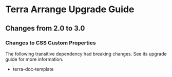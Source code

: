 
<Badge />

# Terra Arrange Upgrade Guide

## Changes from 2.0 to 3.0

### Changes to CSS Custom Properties

The following transitive dependency had breaking changes. See its upgrade guide for more information.
* terra-doc-template
